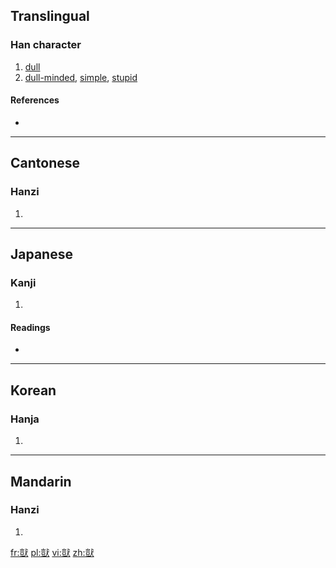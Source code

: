 {{also|呆}}
==Translingual==

===Han character===
{{Han char|rn=94|rad=犬|as=10|sn=13|four=2313<sub>4</sub>|canj=山廿戈大 (UTIK)|ids=⿰[[豈]][[犬]]}}

# [[dull]]
# [[dull-minded]], [[simple]], [[stupid]]

====References====
* {{Han ref|kx=0716.340|dkj=20599|dj=1128.190|hdz=21361.100|uh=7343|ud=29507|bh=E2CA|bd=58058}}

----

==Cantonese==

===Hanzi===
{{yue-hanzi|jyut=|y=daai4, ngoi4}}

# {{defn|lang=yue|sort=犬10}}

----

==Japanese==

===Kanji===
{{ja-kanji|grade=|rs=犬10}}

# {{defn|lang=ja|sort=犬10}}

====Readings====
* {{ja-readings|on=[[がい]] (gai)|kun=[[おろか]] (oroka)|nanori=}}

----

==Korean==

===Hanja===
{{ko-hanja|hangeul=애|eumhun=|rv=ae|mr=ae|y=ay}}

# {{defn|lang=ko|sort=犬10}}

----

==Mandarin==

===Hanzi===
{{cmn-hanzi|pin=[[dāi]] ([[dai1]]), [[cāng]] ([[cang1]])|wg=tai<sup>1</sup>, ts'ang<sup>1</sup>}}

# {{defn|lang=cmn|sort=犬10}}

[[fr:獃]]
[[pl:獃]]
[[vi:獃]]
[[zh:獃]]